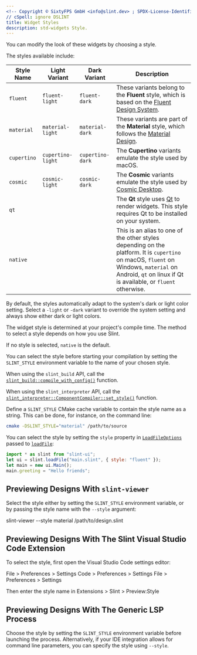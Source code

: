 ```yaml
---
<!-- Copyright © SixtyFPS GmbH <info@slint.dev> ; SPDX-License-Identifier: MIT -->
// cSpell: ignore DSLINT
title: Widget Styles
description: std-widgets Style.
---
```




You can modify the look of these widgets by choosing a style.

The styles available include:

| Style Name | Light Variant | Dark Variant | Description |
|------------|--------------|--------------|------------|
| `fluent`   | `fluent-light`| `fluent-dark`| These variants belong to the **Fluent** style, which is based on the [Fluent Design System](https://fluent2.microsoft.design/). |
| `material` | `material-light`| `material-dark`| These variants are part of the **Material** style, which follows the [Material Design](https://m3.material.io). |
| `cupertino`| `cupertino-light`| `cupertino-dark`| The **Cupertino** variants emulate the style used by macOS. |
| `cosmic`| `cosmic-light`| `cosmic-dark`| The **Cosmic** variants emulate the style used by [Cosmic Desktop](https://github.com/pop-os/cosmic). |
| `qt`   | | | The **Qt** style uses [Qt](https://en.wikipedia.org/wiki/Qt_(software)) to render widgets. This style requires Qt to be installed on your system. |
| `native` | | | This is an alias to one of the other styles depending on the platform. It is `cupertino` on macOS, `fluent` on Windows, `material` on Android, `qt` on linux if Qt is available, or `fluent` otherwise. |


By default, the styles automatically adapt to the system's dark or light color setting. Select a `-light` or `-dark` variant to override the system setting and always show either dark or light colors.

The widget style is determined at your project's compile time. The method to select a style depends on how you use Slint.

If no style is selected, `native` is the default.

<Tabs syncKey="dev-language">
<TabItem label="Rust">

You can select the style before starting your compilation by setting the `SLINT_STYLE` environment variable to the name of your chosen style.

When using the `slint_build` API, call the [`slint_build::compile_with_config()`](https://docs.rs/slint-build/newest/slint_build/fn.compile_with_config.html) function.

When using the `slint_interpreter` API, call the [`slint_interpreter::ComponentCompiler::set_style()`](https://docs.rs/slint-interpreter/newest/slint_interpreter/struct.ComponentCompiler.html#method.set_style) function.
</TabItem>
<TabItem label="C++">

Define a `SLINT_STYLE` CMake cache variable to contain the style name as a string. This can be done, for instance, on the command line:

```sh
cmake -DSLINT_STYLE="material" /path/to/source
```
</TabItem>
<TabItem label="Node.js">

You can select the style by setting the `style` property in [`LoadFileOptions`](slint-node:interfaces/LoadFileOptions) passed to [`loadFile`](slint-node:functions/loadFile):

```js
import * as slint from "slint-ui";
let ui = slint.loadFile("main.slint", { style: "fluent" });
let main = new ui.Main();
main.greeting = "Hello friends";
```
</TabItem>
</Tabs>


## Previewing Designs With `slint-viewer`

Select the style either by setting the `SLINT_STYLE` environment variable, or by passing the style name with the `--style` argument:

slint-viewer --style material /path/to/design.slint

## Previewing Designs With The Slint Visual Studio Code Extension

To select the style, first open the Visual Studio Code settings editor:

<Tabs syncKey="dev-platform">
<TabItem label="Windows" icon="seti:windows">
File > Preferences > Settings
</TabItem>
<TabItem label="macOS" icon="apple">
Code > Preferences > Settings
</TabItem>
<TabItem label="Linux" icon="linux">
File > Preferences > Settings
</TabItem>
</Tabs>

Then enter the style name in Extensions > Slint > Preview:Style

## Previewing Designs With The Generic LSP Process

Choose the style by setting the `SLINT_STYLE` environment variable before launching the process.
Alternatively, if your IDE integration allows for command line parameters, you can specify the style using `--style`.
